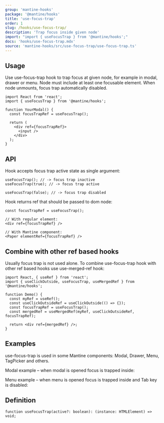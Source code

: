 ```yaml
---
group: 'mantine-hooks'
package: '@mantine/hooks'
title: 'use-focus-trap'
order: 1
slug: /hooks/use-focus-trap/
description: 'Trap focus inside given node'
import: "import { useFocusTrap } from '@mantine/hooks';"
docs: 'hooks/use-focus-trap.mdx'
source: 'mantine-hooks/src/use-focus-trap/use-focus-trap.ts'
---
```



## Usage

Use use-focus-trap hook to trap focus at given node, for example in modal, drawer or menu.
Node must include at least one focusable element. When node unmounts, focus trap automatically disabled.

```tsx
import React from 'react';
import { useFocusTrap } from '@mantine/hooks';

function YourModal() {
  const focusTrapRef = useFocusTrap();

  return (
    <div ref={focusTrapRef}>
      <input />
    </div>
  );
}
```

## API

Hook accepts focus trap active state as single argument:

```tsx
useFocusTrap(); // -> focus trap inactive
useFocusTrap(true); // -> focus trap active

useFocusTrap(false); // -> focus trap disabled
```

Hook returns ref that should be passed to dom node:

```tsx
const focusTrapRef = useFocusTrap();

// With regular element:
<div ref={focusTrapRef} />

// With Mantine component:
<Paper elementRef={focusTrapRef} />
```

## Combine with other ref based hooks

Usually focus trap is not used alone. To combine use-focus-trap hook with other ref based hooks use <GatsbyLink to="/hooks/use-merged-ref/">use-merged-ref hook</GatsbyLink>:

```tsx
import React, { useRef } from 'react';
import { useClickOutside, useFocusTrap, useMergedRef } from '@mantine/hooks';

function Demo() {
  const myRef = useRef();
  const useClickOutsideRef = useClickOutside(() => {});
  const focusTrapRef = useFocusTrap();
  const mergedRef = useMergedRef(myRef, useClickOutsideRef, focusTrapRef);

  return <div ref={mergedRef} />;
}
```

## Examples

use-focus-trap is used in some Mantine components: <GatsbyLink to="/core/modal/">Modal</GatsbyLink>, <GatsbyLink to="/core/drawer/">Drawer</GatsbyLink>, <GatsbyLink to="/core/menu/">Menu</GatsbyLink>, <GatsbyLink to="/others/tag-picker/">TagPicker</GatsbyLink> and others.

<GatsbyLink to="/core/modal/">Modal</GatsbyLink> example – when modal is opened focus is trapped inside:

<ModalBaseDemo hideCode />

<GatsbyLink to="/core/menu/">Menu</GatsbyLink> example – when menu is opened focus is trapped inside
and Tab key is disabled:

<MenuBaseDemo hideCode />

## Definition

```tsx
function useFocusTrap(active?: boolean): (instance: HTMLElement) => void;
```
